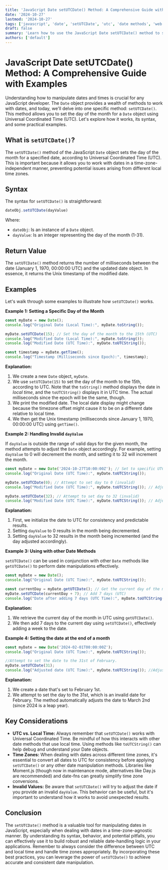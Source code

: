 ```yaml
---
title: 'JavaScript Date setUTCDate() Method: A Comprehensive Guide with Examples'
date: '2024-10-27'
lastmod: '2024-10-27'
tags: ['javascript', 'date', 'setUTCDate', 'utc', 'date methods', 'web development']
draft: false
summary: 'Learn how to use the JavaScript Date setUTCDate() method to set the day of the month for a given date, using Universal Coordinated Time (UTC). Includes practical examples and explanations of its behavior.'
authors: ['default']
---
```


# JavaScript Date setUTCDate() Method: A Comprehensive Guide with Examples

Understanding how to manipulate dates and times is crucial for any JavaScript developer. The `Date` object provides a wealth of methods to work with dates, and today, we'll delve into one specific method: `setUTCDate()`. This method allows you to set the day of the month for a `Date` object using Universal Coordinated Time (UTC). Let's explore how it works, its syntax, and some practical examples.

## What is `setUTCDate()`?

The `setUTCDate()` method of the JavaScript `Date` object sets the day of the month for a specified date, according to Universal Coordinated Time (UTC). This is important because it allows you to work with dates in a time-zone-independent manner, preventing potential issues arising from different local time zones.

## Syntax

The syntax for `setUTCDate()` is straightforward:

```javascript
dateObj.setUTCDate(dayValue)
```

Where:

*   `dateObj`: Is an instance of a `Date` object.
*   `dayValue`: Is an integer representing the day of the month (1-31).

## Return Value

The `setUTCDate()` method returns the number of milliseconds between the date (January 1, 1970, 00:00:00 UTC) and the updated date object. In essence, it returns the Unix timestamp of the modified date.

## Examples

Let's walk through some examples to illustrate how `setUTCDate()` works.

**Example 1: Setting a Specific Day of the Month**

```javascript
const myDate = new Date();
console.log("Original Date (Local Time):", myDate.toString());

myDate.setUTCDate(15); // Set the day of the month to the 15th (UTC)
console.log("Modified Date (Local Time):", myDate.toString());
console.log("Modified Date (UTC Time):", myDate.toUTCString());

const timestamp = myDate.getTime();
console.log("Timestamp (Milliseconds since Epoch):", timestamp);
```

**Explanation:**

1.  We create a new `Date` object, `myDate`.
2.  We use `setUTCDate(15)` to set the day of the month to the 15th, according to UTC. Note that the `toString()` method displays the date in *local time*, and the `toUTCString()` displays it in UTC time.  The actual milliseconds since the epoch will be the same, though.
3.  We print the modified date.  The local date display might change because the timezone offset might cause it to be on a different date relative to local time.
4.  We then get the Unix timestamp (milliseconds since January 1, 1970, 00:00:00 UTC) using `getTime()`.

**Example 2: Handling Invalid `dayValue`**

If `dayValue` is outside the range of valid days for the given month, the method attempts to adjust the `Date` object accordingly. For example, setting `dayValue` to 0 will decrement the month, and setting it to 32 will increment the month.

```javascript
const myDate = new Date('2024-10-27T10:00:00Z'); // Set to specific UTC time to avoid timezone issues
console.log("Original Date (UTC Time):", myDate.toUTCString());

myDate.setUTCDate(0); // Attempt to set day to 0 (invalid)
console.log("Modified Date (UTC Time):", myDate.toUTCString()); // Adjusts to the previous month

myDate.setUTCDate(32); // Attempt to set day to 32 (invalid)
console.log("Modified Date (UTC Time):", myDate.toUTCString()); // Adjusts to the next month
```

**Explanation:**

1.  First, we initialize the date to UTC for consistency and predictable results.
2.  Setting `dayValue` to 0 results in the month being decremented.
3.  Setting `dayValue` to 32 results in the month being incremented (and the day adjusted accordingly).

**Example 3: Using with other Date Methods**

`setUTCDate()` can be used in conjunction with other `Date` methods like `getUTCDate()` to perform date manipulations effectively.

```javascript
const myDate = new Date();
console.log("Original Date (UTC Time):", myDate.toUTCString());

const currentDay = myDate.getUTCDate(); // Get the current day of the month (UTC)
myDate.setUTCDate(currentDay + 7); // Add 7 days (UTC)
console.log("Date after adding 7 days (UTC Time):", myDate.toUTCString());
```

**Explanation:**

1.  We retrieve the current day of the month in UTC using `getUTCDate()`.
2.  We then add 7 days to the current day using `setUTCDate()`, effectively adding a week to the date.

**Example 4: Setting the date at the end of a month**

```javascript
const myDate = new Date('2024-02-01T00:00:00Z');
console.log("Original Date (UTC Time):", myDate.toUTCString());

//Attempt to set the date to the 31st of February.
myDate.setUTCDate(31);
console.log("Adjusted date (UTC Time):", myDate.toUTCString()); //Adjusts to March 2nd or 3rd, depending on leap year.
```

**Explanation:**

1.  We create a date that's set to February 1st.
2.  We attempt to set the day to the 31st, which is an invalid date for February. The method automatically adjusts the date to March 2nd (since 2024 is a leap year).

## Key Considerations

*   **UTC vs. Local Time:**  Always remember that `setUTCDate()` works with Universal Coordinated Time. Be mindful of how this interacts with other date methods that use local time.  Using methods like `toUTCString()` can help debug and understand your Date objects.
*   **Time Zones:** When dealing with dates across different time zones, it's essential to convert all dates to UTC for consistency before applying `setUTCDate()` or any other date manipulation methods. Libraries like Moment.js (though now in maintenance mode, alternatives like Day.js are recommended) and date-fns can greatly simplify time zone conversions.
*   **Invalid Values:** Be aware that `setUTCDate()` will try to adjust the date if you provide an invalid `dayValue`. This behavior can be useful, but it's important to understand how it works to avoid unexpected results.

## Conclusion

The `setUTCDate()` method is a valuable tool for manipulating dates in JavaScript, especially when dealing with dates in a time-zone-agnostic manner. By understanding its syntax, behavior, and potential pitfalls, you can effectively use it to build robust and reliable date-handling logic in your applications. Remember to always consider the difference between UTC and local time and handle time zones appropriately. By incorporating these best practices, you can leverage the power of `setUTCDate()` to achieve accurate and consistent date manipulation.